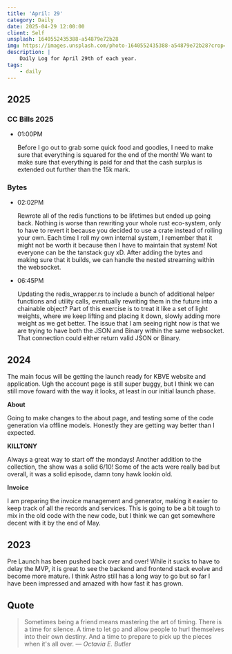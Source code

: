 ```yaml
---
title: 'April: 29'
category: Daily
date: 2025-04-29 12:00:00
client: Self
unsplash: 1640552435388-a54879e72b28
img: https://images.unsplash.com/photo-1640552435388-a54879e72b28?crop=entropy&cs=srgb&fm=jpg&ixid=MnwzNjM5Nzd8MHwxfHJhbmRvbXx8fHx8fHx8fDE2ODE3NDg2ODY&ixlib=rb-4.0.3&q=85
description: |
    Daily Log for April 29th of each year.
tags:
    - daily
---
```


<Adsense />


## 2025

### CC Bills 2025

-   01:00PM

    Before I go out to grab some quick food and goodies, I need to make sure that everything is squared for the end of the month!
    We want to make sure that everything is paid for and that the cash surplus is extended out further than the 15k mark.

### Bytes

-   02:02PM

    Rewrote all of the redis functions to be lifetimes but ended up going back.
    Nothing is worse than rewriting your whole rust eco-system, only to have to revert it because you decided to use a crate instead of rolling your own.
    Each time I roll my own internal system, I remember that it might not be worth it because then I have to maintain that system!
    Not everyone can be the tanstack guy xD.
    After adding the bytes and making sure that it builds, we can handle the nested streaming within the websocket.

-   06:45PM
    
    Updating the redis_wrapper.rs to include a bunch of additional helper functions and utility calls, eventually rewriting them in the future into a chainable object?
    Part of this exercise is to treat it like a set of light weights, where we keep lifting and placing it down, slowly adding more weight as we get better.
    The issue that I am seeing right now is that we are trying to have both the JSON and Binary within the same websocket.
    That connection could either return valid JSON or Binary.


## 2024

The main focus will be getting the launch ready for KBVE website and application.
Ugh the account page is still super buggy, but I think we can still move foward with the way it looks, at least in our initial launch phase.

**About**

Going to make changes to the about page, and testing some of the code generation via offline models.
Honestly they are getting way better than I expected.

**KILLTONY**

Always a great way to start off the mondays!
Another addition to the collection, the show was a solid 6/10!
Some of the acts were really bad but overall, it was a solid episode, damn tony hawk lookin old.

**Invoice**

I am preparing the invoice management and generator, making it easier to keep track of all the records and services.
This is going to be a bit tough to mix in the old code with the new code, but I think we can get somewhere decent with it by the end of May. 

## 2023

Pre Launch has been pushed back over and over!
While it sucks to have to delay the MVP, it is great to see the backend and frontend stack evolve and become more mature.
I think Astro still has a long way to go but so far I have been impressed and amazed with how fast it has grown.

## Quote

> Sometimes being a friend means mastering the art of timing. There is a time for silence. A time to let go and allow people to hurl themselves into their own destiny. And a time to prepare to pick up the pieces when it's all over.
> — <cite>Octavia E. Butler</cite>
